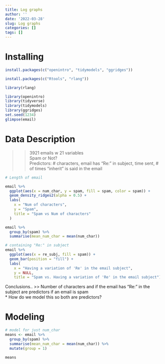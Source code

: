 ```yaml
---
title: Log graphs
author: ''
date: '2022-03-28'
slug: Log graphs
categories: []
tags: []
---
```

# Installing
```r
install.packages(c("openintro", "tidymodels", "ggridges"))
```
```r
install.packages(c("Rtools", "rlang"))
```
```r
library(rlang)
```


```r
library(openintro)
library(tidyverse)
library(tidymodels)
library(ggridges)
set.seed(1234)
glimpse(email)
```
# Data Description
>> 3921 emails w 21 variables  
>> Spam or Not?  
Predictors: # characters, email has "Re:" in subject, time sent, # of times "inherit" is said in the email

```r
# Length of email

email %>%
  ggplot(aes(x = num_char, y = spam, fill = spam, color = spam)) +
  geom_density_ridges2(alpha = 0.5) +
  labs(
    x = "Num of characters",
    y = "Spam",
    title = "Spam vs Num of characters"
  )
```
```r
email %>%
  group_by(spam) %>%
  summarise(mean_num_char = mean(num_char))
```
```r
# containing "Re:" in subject
email %>%
  ggplot(aes(x = re_subj, fill = spam)) + 
  geom_bar(position = "fill") +
  labs(
    x = "Having a variation of 'Re' in the email subject",
    y = NULL,
    title = "Spam vs. Having a variation of 'Re' in the email subject")
```
Conclusions..
>> Number of characters and if the email has "Re:" in the subject are predictors if an email is spam  
* How do we model this so both are predictors?

# Modeling
```r
# model for just num_char
means <- email %>%
  group_by(spam) %>%
  summarise(mean_num_char = mean(num_char)) %>%
  mutate(group = 1)

means
```

